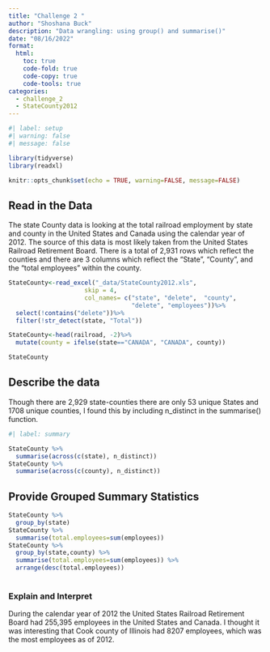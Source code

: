 ```yaml
---
title: "Challenge 2 "
author: "Shoshana Buck"
description: "Data wrangling: using group() and summarise()"
date: "08/16/2022"
format:
  html:
    toc: true
    code-fold: true
    code-copy: true
    code-tools: true
categories:
  - challenge_2
  - StateCounty2012
---
```


```r
#| label: setup
#| warning: false
#| message: false

library(tidyverse)
library(readxl)

knitr::opts_chunk$set(echo = TRUE, warning=FALSE, message=FALSE)
```


## Read in the Data
The state County data is looking at the total railroad employment by state and county in the United States and Canada using the calendar year of 2012. The source of this data is most likely taken from the United States Railroad Retirement Board. There is a total of 2,931 rows which reflect the counties and there are 3 columns which reflect the "State", "County", and the "total employees" within the county.

```r
StateCounty<-read_excel("_data/StateCounty2012.xls",
                     skip = 4,
                     col_names= c("state", "delete",  "county",
                                  "delete", "employees"))%>%
  select(!contains("delete"))%>%
  filter(!str_detect(state, "Total"))

StateCounty<-head(railroad, -2)%>%
  mutate(county = ifelse(state=="CANADA", "CANADA", county))

StateCounty

```


## Describe the data
Though there are 2,929 state-counties there are only 53 unique States and 1708 unique counties, I found this by including n_distinct in the summarise() function.

```r
#| label: summary

StateCounty %>% 
  summarise(across(c(state), n_distinct))
StateCounty %>% 
  summarise(across(c(county), n_distinct))

```

## Provide Grouped Summary Statistics

```r
StateCounty %>%
  group_by(state)
StateCounty %>% 
  summarise(total.employees=sum(employees))
StateCounty %>% 
  group_by(state,county) %>% 
  summarise(total.employees=sum(employees)) %>% 
  arrange(desc(total.employees))
  
```

### Explain and Interpret

During the calendar year of 2012 the United States Railroad Retirement Board had 255,395 employees in the United States and Canada. I thought it was interesting that Cook county of Illinois had 8207 employees, which was the most employees as of 2012.  